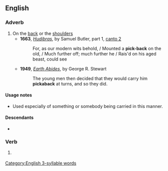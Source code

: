 ==English==

===Adverb===
{{en-adv|-}}

# On the [[back]] or the [[shoulder]]s
#* '''1663''', ''[[w:Hudibras|Hudibras]]'', by Samuel Butler, part 1, [[s:Hudibras/Part 1/Canto 2|canto 2]]
#*: For, as our modern wits behold, / Mounted a '''pick-back''' on the old, / Much further off; much further he / Rais'd on his aged beast, could see
#* '''1949''', ''[[w:Earth Abides|Earth Abides]]'', by George R. Stewart
#*: The young men then decided that they would carry him '''pickaback''' at turns, and so they did.

====Usage notes====
* Used especially of something or somebody being carried in this manner.

====Descendants====
* {{l|en|piggyback}}

===Verb===
{{en-verb}}

# {{lb|en|transitive}} {{dated form of|en|piggyback||carry someone on the back or shoulders}}

[[Category:English 3-syllable words]]